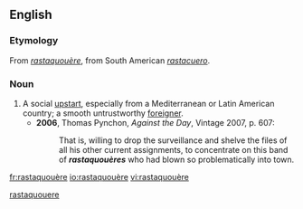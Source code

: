 ==English==

===Etymology===
From {{etyl|fr|en}} ''[[#French|rastaquouère]]'', from South American {{etyl|es|en}} ''[[rastacuero]]''.

===Noun===
{{en-noun}}

# A social [[upstart]], especially from a Mediterranean or Latin American country; a smooth untrustworthy [[foreigner]].
#* '''2006''', Thomas Pynchon, ''Against the Day'', Vintage 2007, p. 607:
#*: That is, willing to drop the surveillance and shelve the files of all his other current assignments, to concentrate on this band of '''''rastaquouères''''' who had blown so problematically into town.

[[Category:English terms spelled with È|rastaquouere]]

[[fr:rastaquouère]]
[[io:rastaquouère]]
[[vi:rastaquouère]]